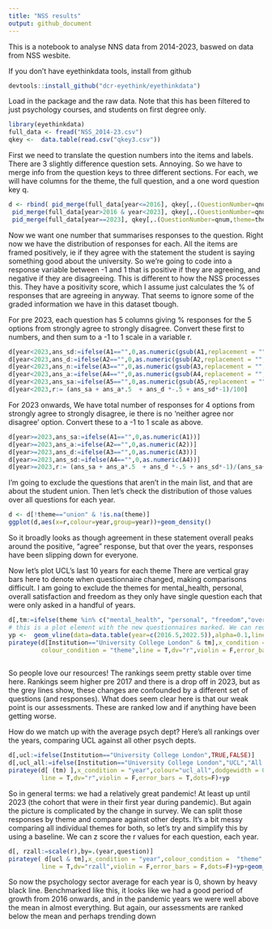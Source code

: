 ```yaml
---
title: "NSS results"
output: github_document
---
```


This is a notebook to analyse NNS data from 2014-2023, baswed on data from NSS wesbite. 

If you don't have eyethinkdata tools, install from github

```r
devtools::install_github("dcr-eyethink/eyethinkdata")
```

Load in the package and the raw data. Note that this has been filtered to just psychology courses, and students on first degree only. 

```r
library(eyethinkdata)
full_data <- fread("NSS_2014-23.csv")
qkey <-  data.table(read.csv("qkey3.csv"))
```
First we need to translate the question numbers into the items and labels. There are 3 slightly difference question sets. Annoying. So we have to merge info from the question keys to three different sections. For each, we will have columns for the theme, the full question, and a one word question key q.

```r
d <- rbind( pid_merge(full_data[year<=2016], qkey[,.(QuestionNumber=qnum,theme=theme2014,q=item2014,question=set_full2014)],link="QuestionNumber"),
 pid_merge(full_data[year>2016 & year<2023], qkey[,.(QuestionNumber=qnum,theme=theme2017,q=item2017, question=set_full2017)],link="QuestionNumber"),
 pid_merge(full_data[year==2023], qkey[,.(QuestionNumber=qnum,theme=theme2023,q=item2023, question=set_full2023)],link="QuestionNumber"))

```
Now we want one number that summarises responses to the question. Right now we have the distribution of responses for each. All the items are framed positively, ie if they agree with the statement the student is saying something good about the university. So we're going to code into a response variable between -1 and 1 that is positive if they are agreeing, and negative if they are disagreeing. This is different to how the NSS processes this. They have a positivity score, which I assume just calculates the % of responses that are agreeing in anyway. That seems to ignore some of the graded information we have in this dataset tbough.

For pre 2023, each question has 5 columns giving % responses for the 5 options from strongly agree to strongly disagree.  Convert these first to numbers, and then sum to a -1 to 1 scale in a variable r. 

```r
d[year<2023,ans_sd:=ifelse(A1=="",0,as.numeric(gsub(A1,replacement = "",pattern="%")))]
d[year<2023,ans_d:=ifelse(A2=="",0,as.numeric(gsub(A2,replacement = "",pattern="%")))]
d[year<2023,ans_n:=ifelse(A3=="",0,as.numeric(gsub(A3,replacement = "",pattern="%")))]
d[year<2023,ans_a:=ifelse(A4=="",0,as.numeric(gsub(A4,replacement = "",pattern="%")))]
d[year<2023,ans_sa:=ifelse(A5=="",0,as.numeric(gsub(A5,replacement = "",pattern="%")))]
d[year<2023,r:= (ans_sa + ans_a*.5  + ans_d *-.5 + ans_sd*-1)/100]
```

For 2023 onwards, We have total number of responses for 4 options from strongly agree to strongly disagree, ie there is no 'neither agree nor disagree' option. Convert these to a -1 to 1 scale as above. 

```r
d[year>=2023,ans_sa:=ifelse(A1=="",0,as.numeric(A1))]
d[year>=2023,ans_a:=ifelse(A2=="",0,as.numeric(A2))]
d[year>=2023,ans_d:=ifelse(A3=="",0,as.numeric(A3))]
d[year>=2023,ans_sd:=ifelse(A4=="",0,as.numeric(A4))]
d[year>=2023,r:= (ans_sa + ans_a*.5  + ans_d *-.5 + ans_sd*-1)/(ans_sa+ans_a+ans_d+ans_sd)]
```

I'm going to exclude the questions that aren't in the main list, and that are about the student union. Then let's check the distribution of those values over all questions for each year. 

```r
d <- d[!theme=="union" & !is.na(theme)]
ggplot(d,aes(x=r,colour=year,group=year))+geom_density()
```

So it broadly looks as though agreement in these statement overall peaks around the positive, "agree" response, but that over the years, responses have been slipping down for everyone.

Now let's plot UCL's last 10 years for each theme There are vertical gray bars here to denote when questionnaire changed, making comparisons difficult. I am going to exclude the themes for mental_health, personal, overall satisfaction and freedom as they only have single question each that were only asked in a handful of years.

```r
d[,tm:=ifelse(theme %in% c("mental_health", "personal", "freedom","overall"),FALSE,TRUE)]
# this is a plot element with the new questionnaires marked. We can reuse it
yp <-  geom_vline(data=data.table(year=c(2016.5,2022.5)),alpha=0.1,linewidth=3,aes(xintercept=year))
pirateye(d[Institution=="University College London" & tm],x_condition = "year",
         colour_condition = "theme",line = T,dv="r",violin = F,error_bars = F)+yp
 

```

So people love our resources! The rankings seem pretty stable over time here. Rankings seem higher pre 2017 and there is a drop off in 2023, but as the grey lines show, these changes are confounded by a different set of questions (and responses). What does seem clear here is that our weak point is our assessments. These are ranked low and if anything have been getting worse.

How do we match up with the average psych dept? Here's all rankings over the years, comparing UCL against all other psych depts.

```r
d[,ucl:=ifelse(Institution=="University College London",TRUE,FALSE)]
d[,ucl_all:=ifelse(Institution=="University College London","UCL","All other")]
pirateye(d[ (tm) ],x_condition = "year",colour="ucl_all",dodgewidth = 0,
         line = T,dv="r",violin = F,error_bars = T,dots=F)+yp
```

So in general terms: we had a relatively great pandemic! At least up until 2023 (the cohort that were in their first year during pandemic). But again the picture is complicated by the change in survey. We can split those responses by theme and compare against other depts. It's a bit messy comparing all individual themes for both, so let's try and simplify this by using a baseline. We can z score the r values for each question, each year. 

```r
d[, rzall:=scale(r),by=.(year,question)]
pirateye( d[ucl & tm],x_condition = "year",colour_condition =  "theme",dodgewidth = 0,
         line = T,dv="rzall",violin = F,error_bars = F,dots=F)+yp+geom_hline(aes(yintercept=0))
```

So now the psychology sector average for each year is 0, shown by heavy black line. Benchmarked like this, it looks like we had a good period of growth from 2016 onwards, and in the pandemic years we were well above the mean in almost everything. But again, our assessments are ranked below the mean and perhaps trending down






